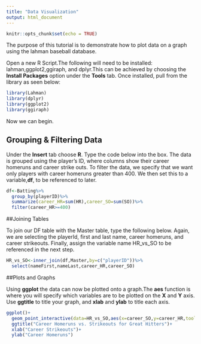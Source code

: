 ```yaml
---
title: "Data Visualization"
output: html_document
---
```


```r
knitr::opts_chunk$set(echo = TRUE)
```

The purpose of this tutorial is to demonstrate how to plot data on a graph using the lahman baseball database. 

Open a new R Script.The following will need to be installed: lahman,ggplot2,ggiraph, and dplyr.This can be achieved by choosing the <b>Install Packages</b> option under the <b>Tools</b> tab. Once installed, pull from the library as seen below: 

```r
library(Lahman)
library(dplyr)
library(ggplot2)
library(ggiraph)
```

Now we can begin. 

## Grouping & Filtering Data

Under the <b>Insert</b> tab choose <b>R</b>. Type the code below into the box. The data is grouped using the player's ID, where columns show their career homeruns and career strike outs. To filter the data, we specify that we want only players with career homeruns greater than 400. We then set this to a variable,<b>df</b>, to be referenced to later. 

```r
df<-Batting%>%
  group_by(playerID)%>%
  summarize(career_HR=sum(HR),career_SO=sum(SO))%>%
  filter(career_HR>=400)
```



##Joining Tables

To join our DF table with the Master table, type the following below. Again, we are selecting the playerId, first and last name, career homeruns, and career strikeouts. Finally, assign the variable name HR_vs_SO to be referenced in the next step.
```r
HR_vs_SO<-inner_join(df,Master,by=c("playerID"))%>%
  select(nameFirst,nameLast,career_HR,career_SO)
```

##Plots and Graphs

Using <b>ggplot</b> the data can now be plotted onto a graph.The <b>aes</b> function is where you will specify which variables are to be plotted on the <b>X</b> and <b>Y</b> axis. Use <b>ggtitle</b> to title your graph, and <b>xlab</b> and <b>ylab</b> to title each axis.

```r
ggplot()+
  geom_point_interactive(data=HR_vs_SO,aes(x=career_SO,y=career_HR,tooltop=nameLast, data_id=nameLast))+
  ggtitle("Career Homeruns vs. Strikeouts for Great Hitters")+
  xlab("Career Strikeouts")+
  ylab("Career Homeruns")
 
```

